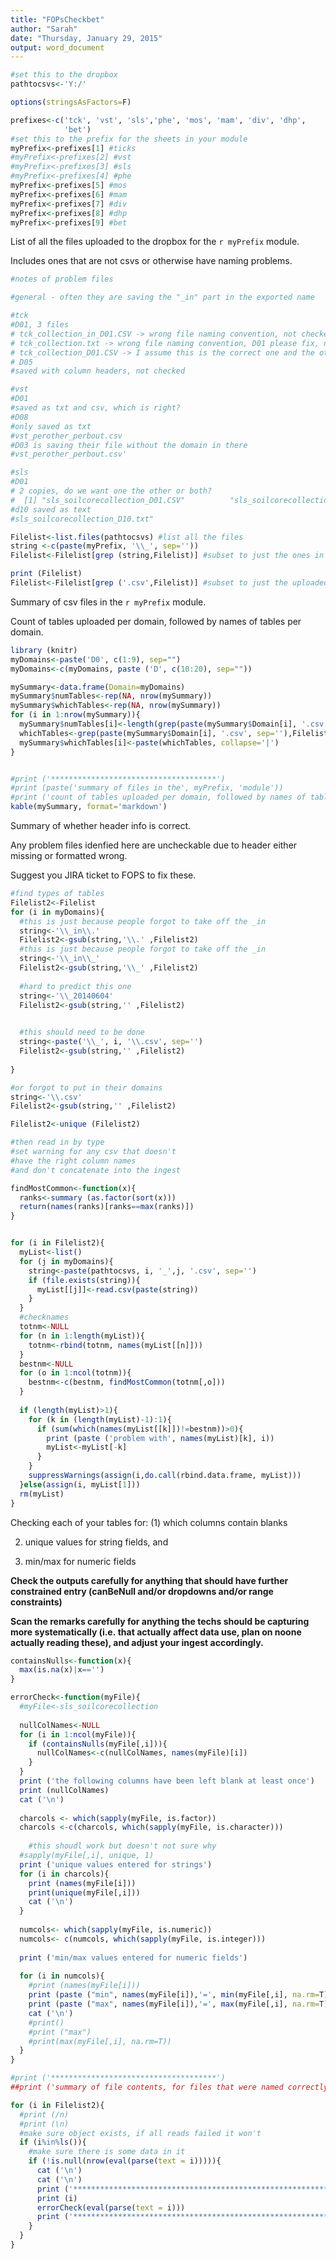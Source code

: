 ```yaml
---
title: "FOPsCheckbet"
author: "Sarah"
date: "Thursday, January 29, 2015"
output: word_document
---
```


```r
#set this to the dropbox
pathtocsvs<-'Y:/'

options(stringsAsFactors=F)

prefixes<-c('tck', 'vst', 'sls','phe', 'mos', 'mam', 'div', 'dhp',
            'bet')
#set this to the prefix for the sheets in your module
myPrefix<-prefixes[1] #ticks
#myPrefix<-prefixes[2] #vst
#myPrefix<-prefixes[3] #sls
#myPrefix<-prefixes[4] #phe
myPrefix<-prefixes[5] #mos
myPrefix<-prefixes[6] #mam
myPrefix<-prefixes[7] #div
myPrefix<-prefixes[8] #dhp
myPrefix<-prefixes[9] #bet

```


List of all the files uploaded to the dropbox for the `r myPrefix` module.

Includes ones that are not csvs or otherwise have naming problems.
```r
#notes of problem files

#general - often they are saving the "_in" part in the exported name

#tck
#D01, 3 files
# tck_collection_in_D01.CSV -> wrong file naming convention, not checked
# tck_collection.txt -> wrong file naming convention, D01 please fix, not checked
# tck_collection_D01.CSV -> I assume this is the correct one and the others can be deleted
# D05
#saved with column headers, not checked

#vst
#D01
#saved as txt and csv, which is right?
#D08
#only saved as txt
#vst_perother_perbout.csv
#D03 is saving their file without the domain in there
#vst_perother_perbout.csv'

#sls
#D01 
# 2 copies, do we want one the other or both?
#  [1] "sls_soilcorecollection_D01.CSV"          "sls_soilcorecollection_D01_20140528.CSV"
#d10 saved as text
#sls_soilcorecollection_D10.txt"

Filelist<-list.files(pathtocsvs) #list all the files
string <-c(paste(myPrefix, '\\_', sep=''))
Filelist<-Filelist[grep (string,Filelist)] #subset to just the ones in your module

print (Filelist)
Filelist<-Filelist[grep ('.csv',Filelist)] #subset to just the uploaded csvs
```

Summary of csv files in the `r myPrefix` module.

Count of tables uploaded per domain, followed by names of tables per domain.


```r
library (knitr)
myDomains<-paste('D0', c(1:9), sep="")
myDomains<-c(myDomains, paste ('D', c(10:20), sep=""))

mySummary<-data.frame(Domain=myDomains)
mySummary$numTables<-rep(NA, nrow(mySummary))
mySummary$whichTables<-rep(NA, nrow(mySummary))
for (i in 1:nrow(mySummary)){
  mySummary$numTables[i]<-length(grep(paste(mySummary$Domain[i], '.csv', sep=''),Filelist))
  whichTables<-grep(paste(mySummary$Domain[i], '.csv', sep=''),Filelist, value=T)
  mySummary$whichTables[i]<-paste(whichTables, collapse='|')
}


#print ('*************************************')
#print (paste('summary of files in the', myPrefix, 'module'))
#print ('count of tables uploaded per domain, followed by names of tables per domain')
kable(mySummary, format='markdown')

```



Summary of whether header info is correct.

Any problem files idenfied here are uncheckable due to header either missing or
formatted wrong.

Suggest you JIRA ticket to FOPS to fix these.


```r

#find types of tables
Filelist2<-Filelist
for (i in myDomains){
  #this is just because people forgot to take off the _in
  string<-'\\_in\\.'
  Filelist2<-gsub(string,'\\.' ,Filelist2)
  #this is just because people forgot to take off the _in
  string<-'\\_in\\_'
  Filelist2<-gsub(string,'\\_' ,Filelist2)
  
  #hard to predict this one
  string<-'\\_20140604'
  Filelist2<-gsub(string,'' ,Filelist2)

  
  #this should need to be done  
  string<-paste('\\_', i, '\\.csv', sep='')
  Filelist2<-gsub(string,'' ,Filelist2)  
  
}

#or forgot to put in their domains
string<-'\\.csv'
Filelist2<-gsub(string,'' ,Filelist2)

Filelist2<-unique (Filelist2)

#then read in by type
#set warning for any csv that doesn't
#have the right column names
#and don't concatenate into the ingest

findMostCommon<-function(x){
  ranks<-summary (as.factor(sort(x)))
  return(names(ranks)[ranks==max(ranks)])
}


for (i in Filelist2){
  myList<-list()
  for (j in myDomains){
    string<-paste(pathtocsvs, i, '_',j, '.csv', sep='')
    if (file.exists(string)){
      myList[[j]]<-read.csv(paste(string))
    }
  }
  #checknames
  totnm<-NULL
  for (n in 1:length(myList)){
    totnm<-rbind(totnm, names(myList[[n]]))
  }
  bestnm<-NULL
  for (o in 1:ncol(totnm)){
    bestnm<-c(bestnm, findMostCommon(totnm[,o]))
  }
  
  if (length(myList)>1){
    for (k in (length(myList)-1):1){
      if (sum(which(names(myList[[k]])!=bestnm))>0){
        print (paste ('problem with', names(myList)[k], i))
        myList<-myList[-k]
      }
    }
    suppressWarnings(assign(i,do.call(rbind.data.frame, myList)))
  }else(assign(i, myList[1]))  
  rm(myList)
}


```

Checking each of your tables for:
(1) which columns contain blanks

(2) unique values for string fields, and

(3) min/max for numeric fields

**Check the outputs carefully for anything that should have further constrained
entry (canBeNull and/or dropdowns and/or range constraints)** 

**Scan the remarks carefully for anything the techs should be capturing more
systematically (i.e. that actually affect data use, plan on noone actually
reading these), and adjust your ingest accordingly.**

```r
containsNulls<-function(x){
  max(is.na(x)|x=='')
}

errorCheck<-function(myFile){
  #myFile<-sls_soilcorecollection
  
  nullColNames<-NULL
  for (i in 1:ncol(myFile)){
    if (containsNulls(myFile[,i])){
      nullColNames<-c(nullColNames, names(myFile)[i])
    }
  }
  print ('the following columns have been left blank at least once')
  print (nullColNames)
  cat ('\n')
  
  charcols <- which(sapply(myFile, is.factor))
  charcols <-c(charcols, which(sapply(myFile, is.character)))
  
    #this shoudl work but doesn't not sure why
  #sapply(myFile[,i], unique, 1)
  print ('unique values entered for strings')
  for (i in charcols){
    print (names(myFile[i]))
    print(unique(myFile[,i]))
    cat ('\n')
  }
  
  numcols<- which(sapply(myFile, is.numeric))
  numcols<- c(numcols, which(sapply(myFile, is.integer)))
  
  print ('min/max values entered for numeric fields')
  
  for (i in numcols){
    #print (names(myFile[i]))
    print (paste ("min", names(myFile[i]),'=', min(myFile[,i], na.rm=T)))
    print (paste ("max", names(myFile[i]),'=', max(myFile[,i], na.rm=T)))
    cat ('\n')
    #print()
    #print ("max")
    #print(max(myFile[,i], na.rm=T))
  }
}

#print ('*************************************')
##print ('summary of file contents, for files that were named correctly and had header info')

for (i in Filelist2){
  #print (/n)
  #print (\n)
  #make sure object exists, if all reads failed it won't
  if (i%in%ls()){
    #make sure there is some data in it
    if (!is.null(nrow(eval(parse(text = i))))){
      cat ('\n')
      cat ('\n')
      print ('********************************************************************')
      print (i)  
      errorCheck(eval(parse(text = i)))
      print ('********************************************************************')
    }
  }
}

```